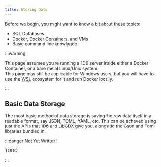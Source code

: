 ```yaml
---
title: Storing Data
---
```


Before we begin, you might want to know a bit about these topics:

- SQL Databases
- Docker, Docker Containers, and VMs
- Basic command line knowlagde

:::warning

This page assumes you're running a 1D6 server inside either a Docker Container, or a bare metal Linux/Unix system.\
This page may still be applicable for Windows users, but you will have to use the [WSL](https://en.wikipedia.org/wiki/Windows_Subsystem_for_Linux) ecosystem for it and run Docker locally.

:::

## Basic Data Storage

The most basic method of data storage is saving the raw data itself in a readable format, say JSON, TOML, YAML, etc.
This can be acheved using just the APIs that 1D6 and LibGDX give you, alongside the Gson and Toml libraries bundled in.


:::danger Not Yet Written!

TODO

:::
